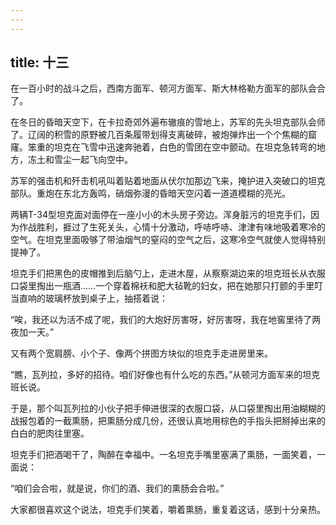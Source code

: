 ```yaml
---
---
---
```

title: 十三
---



在一百小时的战斗之后，西南方面军、顿河方面军、斯大林格勒方面军的部队会合了。

在冬日的昏暗天空下，在卡拉奇郊外遍布辙痕的雪地上，苏军的先头坦克部队会师了。辽阔的积雪的原野被几百条履带划得支离破碎，被炮弹炸出一个个焦糊的窟窿。笨重的坦克在飞雪中迅速奔驰着，白色的雪团在空中颤动。在坦克急转弯的地方，冻土和雪尘一起飞向空中。

苏军的强击机和歼击机吼叫着贴着地面从伏尔加那边飞来，掩护进入突破口的坦克部队。重炮在东北方轰鸣，硝烟弥漫的昏暗天空闪着一道道模糊的亮光。

两辆T-34型坦克面对面停在一座小小的木头房子旁边。浑身脏污的坦克手们，因为作战胜利，捱过了生死关头，心情十分激动，呼哧呼哧、津津有味地吸着寒冷的空气。在坦克里面吸够了带油烟气的窒闷的空气之后，这寒冷空气就使人觉得特别提神了。

坦克手们把黑色的皮帽推到后脑勺上，走进木屋，从察察湖边来的坦克班长从衣服口袋里掏出一瓶酒……一个穿着棉袄和肥大毡靴的妇女，把在她那只打颤的手里叮当直响的玻璃杯放到桌子上，抽搭着说：

“唉，我还以为活不成了呢，我们的大炮好厉害呀，好厉害呀，我在地窖里待了两夜加一天。”

又有两个宽肩膀、小个子、像两个拼图方块似的坦克手走进房里来。

“瞧，瓦列拉，多好的招待。咱们好像也有什么吃的东西。”从顿河方面军来的坦克班长说。

于是，那个叫瓦列拉的小伙子把手伸进很深的衣服口袋，从口袋里掏出用油糊糊的战报包着的一截熏肠，把熏肠分成几份，还很认真地用棕色的手指头把掰掉出来的白白的肥肉往里塞。

坦克手们把酒喝干了，陶醉在幸福中。一名坦克手嘴里塞满了熏肠，一面笑着，一面说：

“咱们会合啦，就是说，你们的酒、我们的熏肠会合啦。”

大家都很喜欢这个说法，坦克手们笑着，嚼着熏肠，重复着这话，感到十分亲热。
